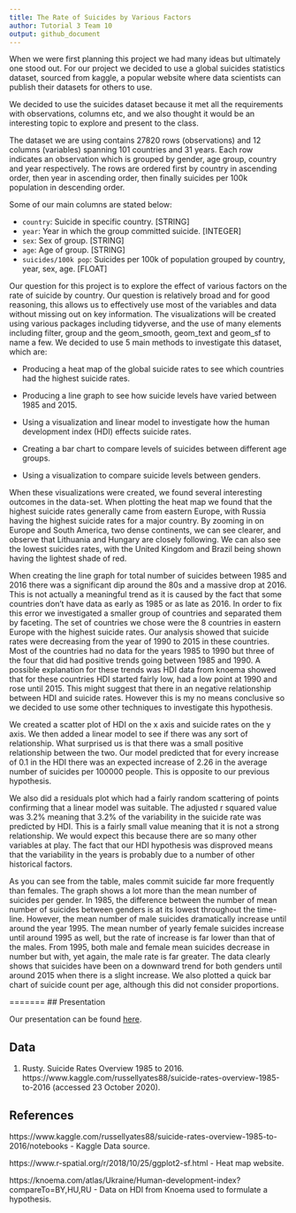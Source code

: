 ```yaml
---
title: The Rate of Suicides by Various Factors
author: Tutorial 3 Team 10
output: github_document
---
```


When we were first planning this project we had many ideas but ultimately one stood out. For our project we decided to use a global suicides statistics dataset, sourced from kaggle, a popular website where data scientists can publish their datasets for others to use.

We decided to use the suicides dataset because it met all the requirements with observations, columns etc, and we also thought it would be an interesting topic to explore and present to the class.

The dataset we are using contains 27820 rows (observations) and 12 columns (variables) spanning 101 countries and 31 years. Each row indicates an observation which is grouped by gender, age group, country and year respectively. The rows are ordered first by country in ascending order, then year in ascending order, then finally suicides per 100k population in descending order.

Some of our main columns are stated below:

- `country`: Suicide in specific country. [STRING]
- `year`: Year in which the group committed suicide. [INTEGER]
- `sex`: Sex of group. [STRING]
- `age`: Age of group. [STRING]
- `suicides/100k pop`: Suicides per 100k of population grouped by country, year, sex, age. [FLOAT]


Our question for this project is to explore the effect of various factors on the rate of suicide by country. Our question is relatively broad and for good reasoning, this allows us to effectively use most of the variables and data without missing out on key information. The visualizations will be created using various packages including tidyverse, and the use of many elements including filter, group and the geom_smooth, geom_text and geom_sf to name a few. We decided to use 5 main methods to investigate this dataset, which are:

- Producing a heat map of the global suicide rates to see which countries had the highest suicide rates.

- Producing a line graph to see how suicide levels have varied between 1985 and 2015.

- Using a visualization and linear model to investigate how the human development index (HDI) effects suicide rates.

- Creating a bar chart to compare levels of suicides between different age groups.

- Using a visualization to compare suicide levels between genders.

When these visualizations were created, we found several interesting outcomes in the data-set. When plotting the heat map we found that the highest suicide rates generally came from eastern Europe, with Russia having the highest suicide rates for a major country. By zooming in on Europe and South America, two dense continents, we can see clearer, and observe that Lithuania and Hungary are closely following. We can also see the lowest suicides rates, with the United Kingdom and Brazil being shown having the lightest shade of red. 

When creating the line graph for total number of suicides between 1985 and 2016 there was a significant dip around the 80s and a massive drop at 2016. This is not actually a meaningful trend as it is caused by the fact that some countries don't have data as early as 1985 or as late as 2016. In order to fix this error we investigated a smaller group of countries and separated them by faceting. The set of countries we chose were the 8 countries in eastern Europe with the highest suicide rates. Our analysis showed that suicide rates were decreasing from the year of 1990 to 2015 in these countries. Most of the countries had no data for the years 1985 to 1990 but three of the four that did had positive trends going between 1985 and 1990. A possible explanation for these trends was HDI data from knoema showed that for these countries HDI started fairly low, had a low point at 1990 and rose until 2015. This might suggest that there in an negative relationship between HDI and suicide rates. However this is my no means conclusive so we decided to use some other techniques to investigate this hypothesis.

We created a scatter plot of HDI on the x axis and suicide rates on the y axis. We then added a linear model to see if there was any sort of relationship. What surprised us is that there was a small positive relationship between the two. Our model predicted that for every increase of 0.1 in the HDI there was an expected increase of 2.26 in the average number of suicides per 100000 people. This is opposite to our previous hypothesis.

We also did a residuals plot which had a fairly random scattering of points confirming that a linear model was suitable. The adjusted r squared value was 3.2% meaning that 3.2% of the variability in the suicide rate was predicted by HDI. This is a fairly small value meaning that it is not a strong relationship. We would expect this because there are so many other variables at play. The fact that our HDI hypothesis was disproved means that the variability in the years is probably due to a number of other historical factors. 

As you can see from the table, males commit suicide far more frequently than females. The graph shows a lot more than the mean number of suicides per gender. In 1985, the difference between the number of mean number of suicides between genders is at its lowest throughout the time-line. However, the mean number of male suicides dramatically increase until around the year 1995. The mean number of yearly female suicides increase until around 1995 as well, but the rate of increase is far lower than that of the males. From 1995, both male and female mean suicides decrease in number but with, yet again, the male rate is far greater. The data clearly shows that suicides have been on a downward trend for both genders until around 2015 when there is a slight increase. We also plotted a quick bar chart of suicide count per age, although this did not consider proportions.

=======
## Presentation

Our presentation can be found [here](presentation/FinalPresReal.mp4).

## Data

1. Rusty. Suicide Rates Overview 1985 to 2016. https://www.kaggle.com/russellyates88/suicide-rates-overview-1985-to-2016 (accessed 23 October 2020).

## References

https://www.kaggle.com/russellyates88/suicide-rates-overview-1985-to-2016/notebooks - Kaggle Data source.

https://www.r-spatial.org/r/2018/10/25/ggplot2-sf.html - Heat map website.

https://knoema.com/atlas/Ukraine/Human-development-index?compareTo=BY,HU,RU - Data on HDI from Knoema used to formulate a hypothesis.
